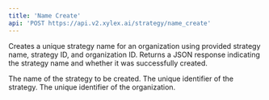 ```yaml
---
title: 'Name Create'
api: 'POST https://api.v2.xylex.ai/strategy/name_create'
---
```




<Card title="Endpoint Description" icon="info" horizontal >Creates a unique strategy name for an organization using provided strategy name, strategy ID, and organization ID. Returns a JSON response indicating the strategy name and whether it was successfully created.</Card>





<ParamField query="strategy_name" type="String" required  children="The strategy_name parameter is a unique identifier for the strategy within the organization and is used to ensure that the strategy can be distinguished from others.">
  The name of the strategy to be created.
</ParamField>
<ParamField query="strategy_id" type="String" required  children="The strategy_id parameter is used to uniquely identify the strategy within the system, allowing for operations specific to this strategy.">
  The unique identifier of the strategy.
</ParamField>
<ParamField query="organization_id" type="String" required  children="The organization_id parameter specifies which organization the strategy belongs to, ensuring that the strategy is associated with the correct organizational entity.">
  The unique identifier of the organization.
</ParamField>
